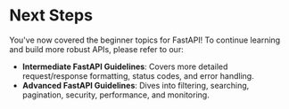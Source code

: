 # Next Steps

You've now covered the beginner topics for FastAPI! To continue learning and build more robust APIs, please refer to our:
-   **Intermediate FastAPI Guidelines**: Covers more detailed request/response formatting, status codes, and error handling.
-   **Advanced FastAPI Guidelines**: Dives into filtering, searching, pagination, security, performance, and monitoring.